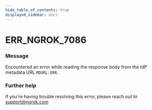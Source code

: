 ```yaml
---
hide_table_of_contents: true
displayed_sidebar: docs
---
```



# ERR_NGROK_7086

### Message

Encountered an error while reading the response body from the IdP metadata URL `MDURL`: `ERR`.

### Further help

If you're having trouble resolving this error, please reach out to [support@ngrok.com](mailto:support@ngrok.com?subject=Help%20with%20ERR_NGROK_7086)

<ErrorDetails error="err_ngrok_7086" />
